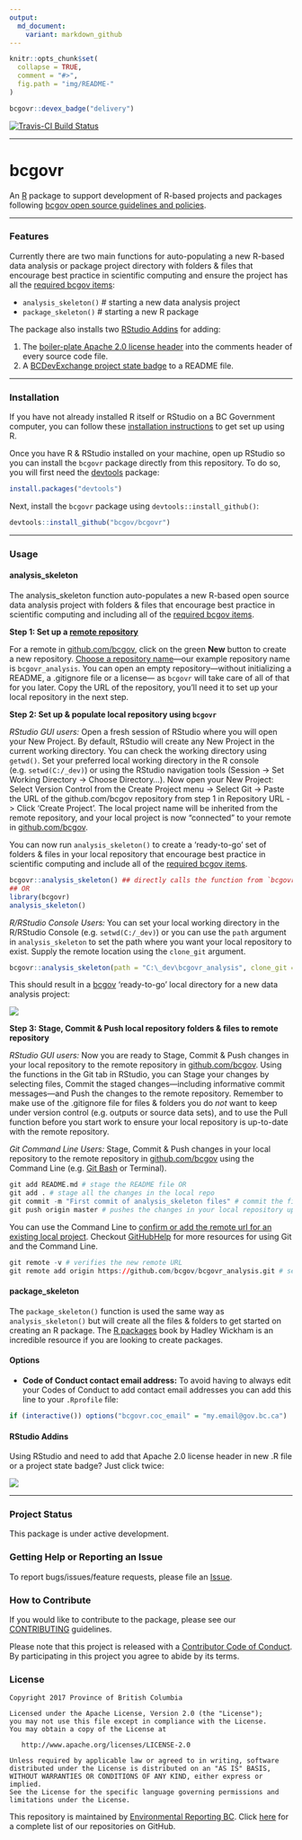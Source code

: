 ```yaml
---
output:
  md_document:
    variant: markdown_github
---
```


<!-- README.md is generated from README.Rmd. Please edit README.Rmd (this file) -->

```r
knitr::opts_chunk$set(
  collapse = TRUE,
  comment = "#>",
  fig.path = "img/README-"
)
```

```r
bcgovr::devex_badge("delivery")
```

[![Travis-CI Build Status](https://travis-ci.org/bcgov/bcgovr.svg?branch=master)](https://travis-ci.org/bcgov/bcgovr)

---

# bcgovr

An [R](http://r-project.org) package to support development of R-based projects and packages following [bcgov open source guidelines and policies](https://github.com/bcgov/BC-Policy-Framework-For-GitHub).

---

### Features

Currently there are two main functions for auto-populating a new R-based data analysis or package project directory with folders & files that encourage best practice in scientific computing and ensure the project has all the [required bcgov items](https://github.com/bcgov/BC-Policy-Framework-For-GitHub/blob/master/BC-Gov-Org-HowTo/Cheatsheet.md):

- `analysis_skeleton()` # starting a new data analysis project
- `package_skeleton()` # starting a new R package

The package also installs two [RStudio Addins](https://rstudio.github.io/rstudioaddins/) for adding:

1. The [boiler-plate Apache 2.0 license header](https://github.com/bcgov/BC-Policy-Framework-For-GitHub/blob/master/BC-Open-Source-Development-Employee-Guide/Licenses.md) into the comments header of every source code file.
2. A [BCDevExchange project state badge](https://github.com/BCDevExchange/Our-Project-Docs/blob/master/discussion/projectstates.md) to a README file.

---

### Installation

If you have not already installed R itself or RStudio on a BC Government computer, you can follow these [installation instructions](https://github.com/bcgov/bcgovr/blob/master/Install_Instructions.md) to get set up using R. 

Once you have R & RStudio installed on your machine, open up RStudio so you can install the `bcgovr` package directly from this repository. To do so, you will 
first need the [devtools](https://github.com/hadley/devtools/) package:

```r
install.packages("devtools")
```

Next, install the `bcgovr` package using `devtools::install_github()`:

```r
devtools::install_github("bcgov/bcgovr")
```

---

### Usage

#### analysis_skeleton

The analysis_skeleton function auto-populates a new R-based open source data analysis project with folders & files that encourage best practice in scientific computing and including all of the [required bcgov items](https://github.com/bcgov/BC-Policy-Framework-For-GitHub/blob/master/BC-Gov-Org-HowTo/Cheatsheet.md).

**Step 1: Set up a [remote repository](https://help.github.com/articles/about-remote-repositories/)**

For a remote in [github.com/bcgov](github.com/bcgov), click on the green **New** button to create a new repository. [Choose a repository name](https://github.com/bcgov/BC-Policy-Framework-For-GitHub/blob/master/BC-Gov-Org-HowTo/Naming-Repos.md)---our example repository name is `bcgovr_analysis`. You can open an empty repository---without initializing a README, a .gitignore file or a license--- as `bcgovr` will take care of all of that for you later. Copy the URL of the repository, you'll need it to set up your local repository in the next step.


**Step 2: Set up & populate local repository using `bcgovr`**

*RStudio GUI users:* Open a fresh session of RStudio where you will open your New Project. By default, RStudio will create any New Project in the current working directory. You can check the working directory using `getwd()`. Set your preferred local working directory in the R console (e.g. `setwd(C:/_dev)`) or using the RStudio navigation tools (Session -> Set Working Directory -> Choose Directory...). Now open your New Project: Select Version Control from the Create Project menu -> Select Git -> Paste the URL of the github.com/bcgov repository from step 1 in Repository URL -> Click 'Create Project'. The local project name will be inherited from the remote repository, and your local project is now "connected" to your remote in [github.com/bcgov](github.com/bcgov).

You can now run `analysis_skeleton()` to create a 'ready-to-go' set of folders & files in your local repository that encourage best practice in scientific computing and include all of the [required bcgov items](https://github.com/bcgov/BC-Policy-Framework-For-GitHub/blob/master/BC-Gov-Org-HowTo/Cheatsheet.md).


```r
bcgovr::analysis_skeleton() ## directly calls the function from `bcgovr` library
## OR
library(bcgovr)
analysis_skeleton()
```


*R/RStudio Console Users:* You can set your local working directory in the R/RStudio Console (e.g. `setwd(C:/_dev)`) or you can use the `path` argument in `analysis_skeleton` to set the path where you want your local repository to exist. Supply the remote location using the `clone_git` argument.

```r
bcgovr::analysis_skeleton(path = "C:\_dev\bcgovr_analysis", clone_git = "url of remote repository") 
```

This should result in a [bcgov](https://github.com/bcgov) 'ready-to-go' local directory for a new data analysis project:

![](img/analysis_skeleton_output.PNG)


**Step 3: Stage, Commit & Push local repository folders & files to remote repository** 

*RStudio GUI users:* Now you are ready to Stage, Commit & Push changes in your local repository to the remote repository in [github.com/bcgov](github.com/bcgov). Using the functions in the Git tab in RStudio, you can Stage your changes by selecting files, Commit the staged changes---including informative commit messages---and Push the changes to the remote repository. Remember to make use of the .gitignore file for files & folders you do *not* want to keep under version control (e.g. outputs or source data sets), and to use the Pull function before you start work to ensure your local repository is up-to-date with the remote repository.

*Git Command Line Users:* Stage, Commit & Push changes in your local repository to the remote repository in [github.com/bcgov](github.com/bcgov) using the Command Line (e.g. [Git Bash](https://git-scm.com/downloads) or Terminal).

```r
git add README.md # stage the README file OR
git add . # stage all the changes in the local repo
git commit -m "First commit of analysis_skeleton files" # commit the files with an informative message
git push origin master # pushes the changes in your local repository up to the remote repository
```

You can use the Command Line to [confirm or add the remote url for an existing local project](https://help.github.com/articles/adding-a-remote/). Checkout [GitHubHelp](https://help.github.com/) for more resources for using Git and the Command Line.

```r
git remote -v # verifies the new remote URL
git remote add origin https://github.com/bcgov/bcgovr_analysis.git # sets the remote
```


#### package_skeleton

The `package_skeleton()` function is used the same way as `analysis_skeleton()` but will create all the files & folders to get started on creating an R package. The [R packages](http://r-pkgs.had.co.nz/) book by Hadley Wickham is an incredible resource if you are looking to create packages.


#### Options

* **Code of Conduct contact email address:** To avoid having to always edit your Codes of Conduct to add contact email addresses you can add this line to your `.Rprofile` file:

```r
if (interactive()) options("bcgovr.coc_email" = "my.email@gov.bc.ca")
```

#### RStudio Addins

Using RStudio and need to add that Apache 2.0 license header in new .R file or a project state badge? Just click twice:

![](img/bcgovr_addin_example.gif)

---

### Project Status

This package is under active development.


### Getting Help or Reporting an Issue

To report bugs/issues/feature requests, please file an [Issue](https://github.com/bcgov/bcgovr/issues/).


### How to Contribute

If you would like to contribute to the package, please see our 
[CONTRIBUTING](CONTRIBUTING.md) guidelines.

Please note that this project is released with a [Contributor Code of Conduct](CODE_OF_CONDUCT.md). By participating in this project you agree to abide by its terms.


### License

    Copyright 2017 Province of British Columbia

    Licensed under the Apache License, Version 2.0 (the "License");
    you may not use this file except in compliance with the License.
    You may obtain a copy of the License at 

       http://www.apache.org/licenses/LICENSE-2.0

    Unless required by applicable law or agreed to in writing, software
    distributed under the License is distributed on an "AS IS" BASIS,
    WITHOUT WARRANTIES OR CONDITIONS OF ANY KIND, either express or implied.
    See the License for the specific language governing permissions and
    limitations under the License.

This repository is maintained by [Environmental Reporting BC](http://www2.gov.bc.ca/gov/content?id=FF80E0B985F245CEA62808414D78C41B). Click [here](https://github.com/bcgov/EnvReportBC-RepoList) for a complete list of our repositories on GitHub.
